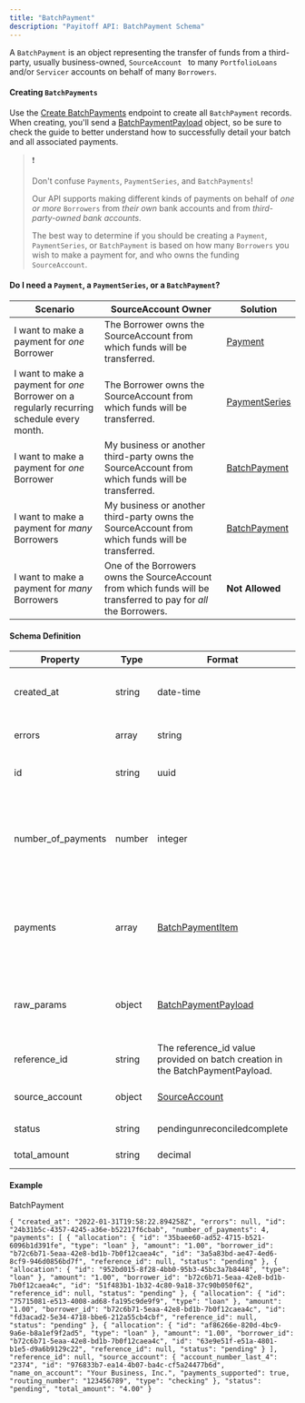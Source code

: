 ```yaml
---
title: "BatchPayment"
description: "Payitoff API: BatchPayment Schema"
---
```


A `BatchPayment` is an object representing the transfer of funds from a third-party, usually business-owned, `SourceAccount ` to many `PortfolioLoans` and/or `Servicer` accounts on behalf of many `Borrowers`.

#### Creating `BatchPayments`

Use the [Create BatchPayments](/reference/create-batch-payment) endpoint to create all `BatchPayment` records. When creating, you'll send a [BatchPaymentPayload](/docs/batch-payment-payload-schema) object, so be sure to check the guide to better understand how to successfully detail your batch and all associated payments.

> ❗️
> 
> Don't confuse `Payments`, `PaymentSeries`, and `BatchPayments`!
> 
> Our API supports making different kinds of payments on behalf of _one or more_ `Borrowers` from _their own_ bank accounts and from _third-party-owned bank accounts_.
> 
> The best way to determine if you should be creating a `Payment`, `PaymentSeries`, or `BatchPayment` is based on how many `Borrowers` you wish to make a payment for, and who owns the funding `SourceAccount`.

#### Do I need a `Payment`, a `PaymentSeries`, or a `BatchPayment`?

| Scenario                                                                                   | SourceAccount Owner                                                                                              | Solution                                     |
| ------------------------------------------------------------------------------------------ | ---------------------------------------------------------------------------------------------------------------- | -------------------------------------------- |
| I want to make a payment for _one_ Borrower                                                | The Borrower owns the SourceAccount from which funds will be transferred.                                        | [Payment](/docs/payment-schema)              |
| I want to make a payment for _one_ Borrower on a regularly recurring schedule every month. | The Borrower owns the SourceAccount from which funds will be transferred.                                        | [PaymentSeries](/docs/payment-series-schema) |
| I want to make a payment for _one_ Borrower                                                | My business or another third-party owns the SourceAccount from which funds will be transferred.                  | [BatchPayment](/docs/batch-payment-schema)   |
| I want to make a payment for _many_ Borrowers                                              | My business or another third-party owns the SourceAccount from which funds will be transferred.                  | [BatchPayment](/docs/batch-payment-schema)   |
| I want to make a payment for _many_ Borrowers                                              | One of the Borrowers owns the SourceAccount from which funds will be transferred to pay for _all_ the Borrowers. | **Not Allowed**                              |

#### Schema Definition

| Property             | Type   | Format                                                                         | Description                                                                                                                                                            |
| -------------------- | ------ | ------------------------------------------------------------------------------ | ---------------------------------------------------------------------------------------------------------------------------------------------------------------------- |
| created\_at          | string | date-time                                                                      | An ISO DateTime string indicating when this BatchPayment was created.                                                                                                  |
| errors               | array  | string                                                                         | A list of errors, if any, associated with this BatchPayment.                                                                                                           |
| id                   | string | uuid                                                                           | The UUID that identifies a BatchPayment.                                                                                                                               |
| number\_of\_payments | number | integer                                                                        | The number of payments associated with this BatchPayment._Will equal the number of [BatchPaymentItem](/docs/batch-payment-item-schema) objects in the payments array._ |
| payments             | array  | [BatchPaymentItem](/docs/batch-payment-item-schema)                            | A list of payments associated with this batch._NOTE: Only present when the batch is valid and being fetched individually._                                             |
| raw\_params          | object | [BatchPaymentPayload](/docs/batch-payment-payload-schema)                      | The original request parameters. Only present when the original BatchPaymentPayload was invalid.                                                                       |
| reference\_id        | string | The reference\_id value provided on batch creation in the BatchPaymentPayload. |                                                                                                                                                                        |
| source\_account      | object | [SourceAccount](/docs/source-account-schema)                                   | The SourceAccount used for this BatchPayment.                                                                                                                          |
| status               | string | pendingunreconciledcomplete                                                    | The current status of this BatchPayment.                                                                                                                               |
| total\_amount        | string | decimal                                                                        | The total amount of the BatchPayment.                                                                                                                                  |

#### Example

BatchPayment

`{
  "created_at": "2022-01-31T19:58:22.894258Z",
  "errors": null,
  "id": "24b31b5c-4357-4245-a36e-b52217f6cbab",
  "number_of_payments": 4,
  "payments": [
    {
      "allocation": {
        "id": "35baee60-ad52-4715-b521-6096b1d391fe",
        "type": "loan"
      },
      "amount": "1.00",
      "borrower_id": "b72c6b71-5eaa-42e8-bd1b-7b0f12caea4c",
      "id": "3a5a83bd-ae47-4ed6-8cf9-946d0856bd7f",
      "reference_id": null,
      "status": "pending"
    },
    {
      "allocation": {
        "id": "952bd015-8f28-4bb0-95b3-45bc3a7b8448",
        "type": "loan"
      },
      "amount": "1.00",
      "borrower_id": "b72c6b71-5eaa-42e8-bd1b-7b0f12caea4c",
      "id": "51f483b1-1b32-4c80-9a18-37c90b050f62",
      "reference_id": null,
      "status": "pending"
    },
    {
      "allocation": {
        "id": "75715081-e513-4008-ad68-fa195c9de9f9",
        "type": "loan"
      },
      "amount": "1.00",
      "borrower_id": "b72c6b71-5eaa-42e8-bd1b-7b0f12caea4c",
      "id": "fd3acad2-5e34-4718-bbe6-212a55cb4cbf",
      "reference_id": null,
      "status": "pending"
    },
    {
      "allocation": {
        "id": "af86266e-820d-4bc9-9a6e-b8a1ef9f2ad5",
        "type": "loan"
      },
      "amount": "1.00",
      "borrower_id": "b72c6b71-5eaa-42e8-bd1b-7b0f12caea4c",
      "id": "63e9e51f-e51a-4801-b1e5-d9a6b9129c22",
      "reference_id": null,
      "status": "pending"
    }
  ],
  "reference_id": null,
  "source_account": {
    "account_number_last_4": "2374",
    "id": "976833b7-ea14-4b07-ba4c-cf5a24477b6d",
    "name_on_account": "Your Business, Inc.",
    "payments_supported": true,
    "routing_number": "123456789",
    "type": "checking"
  },
  "status": "pending",
  "total_amount": "4.00"
}
`